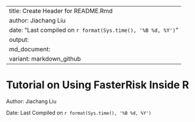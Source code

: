 
---
title: Create Header for README.Rmd
author: Jiachang Liu
date: "Last compiled on `r format(Sys.time(), '%B %d, %Y')`"
output:
    md_document:
        variant: markdown_github
---


# Tutorial on Using FasterRisk Inside R
Author: Jiachang Liu

Date: Last Compiled on `r format(Sys.time(), '%B %d, %Y')`